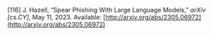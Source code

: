 \[116\]	J. Hazell, “Spear Phishing With Large Language Models,” *arXiv \[cs.CY\]*, May 11, 2023\. Available: [http://arxiv.org/abs/2305.06972](http://arxiv.org/abs/2305.06972)